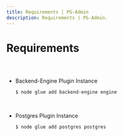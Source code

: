 ```yaml
---
title: Requirements | PG-Admin
description: Requirements | PG-Admin.
---
```



<Meta title="PG-Admin Plugin/Requirements" />

# Requirements

##


<br/>

* Backend-Engine Plugin Instance
    
    ```bash
    $ node glue add backend-engine engine
    ```

<br/>

* Postgres Plugin Instance
    
    ```bash
    $ node glue add postgres postgres
    ```
